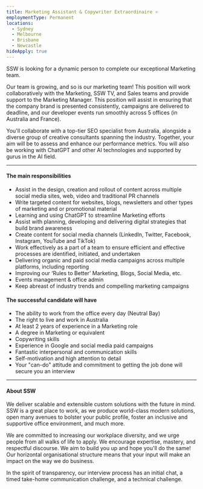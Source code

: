 ```yaml
---
title: Marketing Assistant & Copywriter Extraordinaire ⭐️
employmentType: Permanent
locations:
  - Sydney
  - Melbourne
  - Brisbane
  - Newcastle
hideApply: true
---
```


SSW is looking for a dynamic person to complete our exceptional Marketing team.

Our team is growing, and so is our marketing team! This position will work collaboratively with the Marketing, SSW TV, and Sales teams and provide support to the Marketing Manager. This position will assist in ensuring that the company brand is presented consistently, campaigns are delivered to deadline, and our developer events run smoothly across 5 offices (in Australia and France).  

You'll collaborate with a top-tier SEO specialist from Australia, alongside a diverse group of creative consultants spanning the industry. Together, your aim will be to assess and enhance our performance metrics. You will also be working with ChatGPT and other AI technologies and supported by gurus in the AI field. 

***

#### The main responsibilities

* Assist in the design, creation and rollout of content across multiple social media sites, web, video and traditional PR channels 
* Write targeted content for websites, blogs, newsletters and other types of marketing and or promotional material 
* Learning and using ChatGPT to streamline Marketing efforts 
* Assist with planning, developing and delivering digital strategies that build brand awareness 
* Create content for social media channels (LinkedIn, Twitter, Facebook, Instagram, YouTube and TikTok) 
* Work effectively as a part of a team to ensure efficient and effective processes are identified, initiated, and undertaken 
* Delivering organic and paid social media campaigns across multiple platforms, including reporting 
* Improving our ‘Rules to Better’ Marketing, Blogs, Social Media, etc. 
* Events management & office admin 
* Keep abreast of industry trends and compelling marketing campaigns 

#### The successful candidate will have

* The ability to work from the office every day (Neutral Bay) 
* The right to live and work in Australia 
* At least 2 years of experience in a Marketing role 
* A degree in Marketing or equivalent 
* Copywriting skills 
* Experience in Google and social media paid campaigns 
* Fantastic interpersonal and communication skills 
* Self-motivation and high attention to detail 
* Your "can-do" attitude and commitment to getting the job done will secure you an interview 

***

#### About SSW

We deliver scalable and extensible custom solutions with the future in mind. SSW is a great place to work, as we produce world-class modern solutions, open many avenues to bolster your public profile, foster an inclusive and supportive office environment, and much more. 

We are committed to increasing our workplace diversity, and we urge people from all walks of life to apply. We encourage expertise, mastery, and respectful discourse. We aim to build you up and hope you'll do the same! Our horizontal organisational structure means that your input will make an impact on the way we do business. 

In the spirit of transparency, our interview process has an initial chat, a timed take-home communication challenge, and a technical challenge. 
